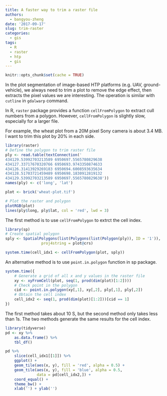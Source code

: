 ```yaml
---
title: A faster way to trim a raster file
authors:
  - bangyou-zheng
date: '2017-09-17'
slug: trim-raster
categories:
  - gis
tags:
  - R
  - raster
  - htp
  - gis
---
```


```r
knitr::opts_chunk$set(cache = TRUE)
```


In the plot segmentation of image-based HTP platforms (e.g. UAV, ground-vehicle), we always need to trim a plot to remove the edge effect, then extracts the pixel values we are interesting. The operation is similar with `cutline` in `gdalwarp` command.

In R, `raster` package provides a function `cellFromPolygon` to extract cull numbers from a polygon. However, `cellFromPolygon` is slightly slow, especially for a larger file. 

For example, the wheat plot from a 20M pixel Sony camera is about 3.4 MB. I want to trim this plot by 20% in each side. 

```r
library(raster)
# Define the polygon to trim raster file 
ply <- read.table(textConnection('
434129.53992703213589 6950697.5565780829638
434127.33717670320766 6950693.9743350874633
434126.31413929269183 6950694.6008593635634
434128.51703721459489 6950698.1830912819132
434129.53992703213589 6950697.5565780829638'))
names(ply) <- c('long', 'lat')

plot <- brick('wheat-plot.tif')

# Plot the raster and polygon
plotRGB(plot)
lines(ply$long, ply$lat, col = 'red', lwd = 3)

```

The first method is to use `cellFromPolygon` to extrct the cell index. 
 
```r
library(sp)
# Create spatial polygon
sply <- SpatialPolygons(list(Polygons(list(Polygon(ply)), ID = '1')), 
                proj4string = plot@crs)

system.time(cell_idx1 <- cellFromPolygon(plot, sply))
```

An alternative method is to use `point.in.polygon` function in sp package.

```r
system.time({
    # Generate a grid of all x and y values in the raster file
    xy <- xyFromCell(plot, seq(1, prod(dim(plot)[1:2])))
    # Check point in the polygon
    cid <- point.in.polygon(xy[,1], xy[,2], ply[,1], ply[,2])
    # Obtain the cell index
    cell_idx2 <- seq(1, prod(dim(plot)[1:2]))[cid == 1]
})

```
The first method takes about 10 S, but the second method only takes less than 1s. The two methods generate the same results for the cell index. 

```r

library(tidyverse)
pd <- xy %>% 
    as.data.frame() %>% 
    tbl_df() 

pd %>%
    slice(cell_idx1[[1]]) %>% 
    ggplot() +
    geom_tile(aes(x, y), fill = 'red', alpha = 0.5) +
    geom_tile(aes(x, y), fill = 'blue', alpha = 0.5, 
              data = pd[cell_idx2,]) +
    coord_equal() + 
    theme_bw() +
    xlab('') + ylab('')
```

